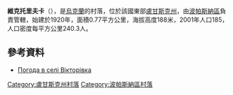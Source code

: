 {{coord|48|42|32|N|38|21|1|E|scale:100000|display=title}}

'''維克托里夫卡'''（{{lang-uk|Вікторівка}}），是[[烏克蘭|烏克蘭]]的村落，位於該國東部[[盧甘斯克州|盧甘斯克州]]，由[[波帕斯納區|波帕斯納區]]負責管轄，始建於1920年，面積0.77平方公里，海拔高度188米，2001年人口185，人口密度每平方公里240.3人。

==參考資料==
* [http://weather.in.ua/ua/lyganskaja/3924 Погода в селі Вікторівка] {{Wayback|url=http://weather.in.ua/ua/lyganskaja/3924 |date=20111220030426 }}

{{DEFAULTSORT:Вікторівка}}
[[Category:盧甘斯克州村落|Category:盧甘斯克州村落]]
[[Category:波帕斯納區村落|Category:波帕斯納區村落]]


{{Luhansk-geo-stub}}
